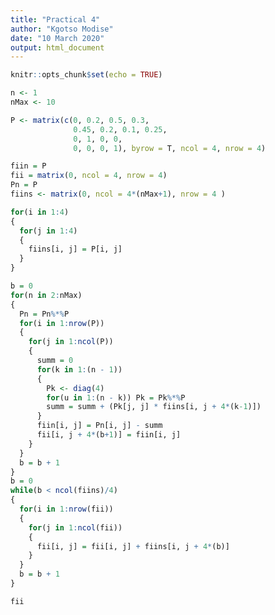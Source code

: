 ```yaml
---
title: "Practical 4"
author: "Kgotso Modise"
date: "10 March 2020"
output: html_document
---
```


```r
knitr::opts_chunk$set(echo = TRUE)
```

```r

n <- 1
nMax <- 10

P <- matrix(c(0, 0.2, 0.5, 0.3,
              0.45, 0.2, 0.1, 0.25,
              0, 1, 0, 0,
              0, 0, 0, 1), byrow = T, ncol = 4, nrow = 4)

fiin = P
fii = matrix(0, ncol = 4, nrow = 4)
Pn = P
fiins <- matrix(0, ncol = 4*(nMax+1), nrow = 4 )

for(i in 1:4)
{
  for(j in 1:4)
  {
    fiins[i, j] = P[i, j]
  }
}

b = 0
for(n in 2:nMax)
{
  Pn = Pn%*%P
  for(i in 1:nrow(P))
  {
    for(j in 1:ncol(P))
    {
      summ = 0
      for(k in 1:(n - 1))
      {
        Pk <- diag(4)
        for(u in 1:(n - k)) Pk = Pk%*%P
        summ = summ + (Pk[j, j] * fiins[i, j + 4*(k-1)])
      }
      fiin[i, j] = Pn[i, j] - summ
      fii[i, j + 4*(b+1)] = fiin[i, j]
    }
  }
  b = b + 1
}
b = 0
while(b < ncol(fiins)/4)
{
  for(i in 1:nrow(fii))
  {
    for(j in 1:ncol(fii))
    {
      fii[i, j] = fii[i, j] + fiins[i, j + 4*(b)] 
    }
  }
  b = b + 1
}

fii


```

